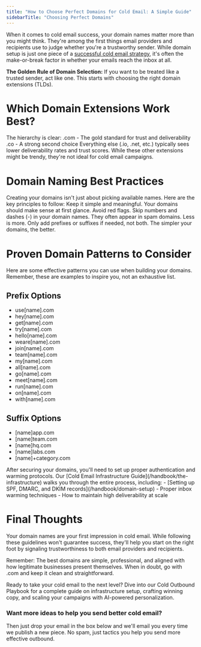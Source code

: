 ```yaml
---
title: "How to Choose Perfect Domains for Cold Email: A Simple Guide"
sidebarTitle: "Choosing Perfect Domains"
---
```



When it comes to cold email success, your domain names matter more than you might think. They're among the first things email providers and recipients use to judge whether you're a trustworthy sender. While domain setup is just one piece of a [successful cold email strategy](/handbook), it's often the make-or-break factor in whether your emails reach the inbox at all.

<Tip> **The Golden Rule of Domain Selection:** If you want to be treated like a trusted sender, act like one. This starts with choosing the right domain extensions (TLDs).</Tip>

# Which Domain Extensions Work Best?
The hierarchy is clear:
.com - The gold standard for trust and deliverability
.co - A strong second choice
Everything else (.io, .net, etc.) typically sees lower deliverability rates and trust scores. While these other extensions might be trendy, they're not ideal for cold email campaigns.

# Domain Naming Best Practices
Creating your domains isn't just about picking available names. Here are the key principles to follow:
Keep it simple and meaningful. Your domains should make sense at first glance.
Avoid red flags. Skip numbers and dashes (-) in your domain names. They often appear in spam domains.
Less is more. Only add prefixes or suffixes if needed, not both. The simpler your domains, the better.

# Proven Domain Patterns to Consider
Here are some effective patterns you can use when building your domains. Remember, these are examples to inspire you, not an exhaustive list.

## Prefix Options
- use[name].com
- hey[name].com
- get[name].com
- try[name].com
- hello[name].com
- weare[name].com
- join[name].com
- team[name].com
- my[name].com
- all[name].com
- go[name].com
- meet[name].com
- run[name].com
- on[name].com
- with[name].com

## Suffix Options
- [name]app.com
- [name]team.com
- [name]hq.com
- [name]labs.com
- [name]+category.com

<Info>
After securing your domains, you'll need to set up proper authentication and warming protocols. Our [Cold Email Infrastructure Guide](/handbook/the-infrastructure) walks you through the entire process, including:
- [Setting up SPF, DMARC, and DKIM records](/handbook/domain-setup)
- Proper inbox warming techniques
- How to maintain high deliverability at scale
</Info>

# Final Thoughts
Your domain names are your first impression in cold email. While following these guidelines won't guarantee success, they'll help you start on the right foot by signaling trustworthiness to both email providers and recipients.

Remember: The best domains are simple, professional, and aligned with how legitimate businesses present themselves. When in doubt, go with .com and keep it clean and straightforward.

Ready to take your cold email to the next level? Dive into our Cold Outbound Playbook for a complete guide on infrastructure setup, crafting winning copy, and scaling your campaigns with AI-powered personalization.

### Want more ideas to help you send better cold email?
Then just drop your email in the box below and we'll email you every time we publish a new piece. No spam, just tactics you help you send more effective outbound.

<Newsletter />